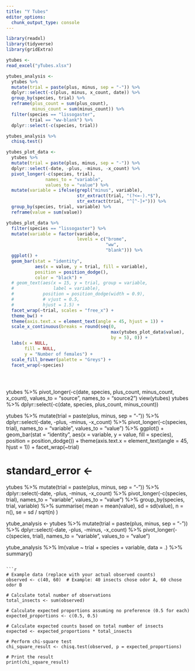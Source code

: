 ```yaml
---
title: "Y Tubes"
editor_options: 
  chunk_output_type: console
---
```



```r
library(readxl)
library(tidyverse)
library(gridExtra)
```

```r
ytubes <-
read_excel("yTubes.xlsx")

ytubes_analysis <-
  ytubes %>%
  mutate(trial = paste(plus, minus, sep = "-")) %>%
  dplyr::select(-c(plus, minus, x_count, date)) %>%
  group_by(species, trial) %>%
  reframe(plus_count = sum(plus_count),
          minus_count = sum(minus_count)) %>%
  filter(species == "lissogaster",
         trial == "ww-blank") %>%
  dplyr::select(-c(species, trial))

ytubes_analysis %>%
  chisq.test()

ytubes_plot_data <-
  ytubes %>%
  mutate(trial = paste(plus, minus, sep = "-")) %>%
  dplyr::select(-date, -plus, -minus, -x_count) %>%
  pivot_longer(-c(species, trial),
               names_to = "variable",
               values_to = "value") %>%
  mutate(variable = ifelse(grepl("minus", variable),
                           str_extract(trial, "(?<=-).*$"),
                           str_extract(trial, "^[^-]+"))) %>%
  group_by(species, trial, variable) %>%
  reframe(value = sum(value))

ytubes_plot_data %>%
  filter(species == "lissogaster") %>%
  mutate(variable = factor(variable, 
                           levels = c("brome", 
                                      "ww", 
                                      "blank"))) %>%
  ggplot() +
  geom_bar(stat = "identity",
           aes(x = value, y = trial, fill = variable),
           position = position_dodge(),
           color = "black") +
  # geom_text(aes(x = 15, y = trial, group = variable,
  #               label = variable),
  #           position = position_dodge(width = 0.9),
  #           # vjust = 0.5,
  #           hjust = 1.5) +
  facet_wrap(~trial, scales = "free_x") +
  theme_bw() +
  theme(axis.text.x = element_text(angle = 45, hjust = 1)) +
  scale_x_continuous(breaks = round(seq(0, 
                                        max(ytubes_plot_data$value),
                                        by = 5), 0)) +
  labs(x = NULL,
       fill = NULL,
       y = "Number of females") +
  scale_fill_brewer(palette = "Greys") +
  facet_wrap(~species) 
  




```


ytubes %>%
  pivot_longer(-c(date, species, plus_count, minus_count, x_count),
               values_to = "source",
               names_to = "source2")
view(ytubes)
ytubes %>%
  dplyr::select(-c(date, species, plus_count, minus_count))


ytubes %>%
  mutate(trial = paste(plus, minus, sep = "-")) %>%
  dplyr::select(-date, -plus, -minus, -x_count) %>%
  pivot_longer(-c(species, trial),
               names_to = "variable",
               values_to = "value") %>%
  ggplot() +
  geom_bar(stat = "identity",
           aes(x = variable, y = value, fill = species),
           position = position_dodge()) +
  theme(axis.text.x = element_text(angle = 45, hjust = 1)) +
  facet_wrap(~trial)
         
# standard_error <- 
  ytubes %>%
  mutate(trial = paste(plus, minus, sep = "-")) %>%
  dplyr::select(-date, -plus, -minus, -x_count) %>%
  pivot_longer(-c(species, trial),
               names_to = "variable",
               values_to = "value") %>%
  group_by(species, trial, variable) %>%
  summarise(
    mean = mean(value),
    sd = sd(value),
    n = n(),
    se = sd / sqrt(n)
  )       

  
ytube_analysis <-
  ytubes %>%
  mutate(trial = paste(plus, minus, sep = "-")) %>%
  dplyr::select(-date, -plus, -minus, -x_count) %>%
  pivot_longer(-c(species, trial),
               names_to = "variable",
               values_to = "value") 

ytube_analysis %>%
  lm(value ~ trial + species + variable, data = .) %>%
  summary()






  
      
```

```r
# Example data (replace with your actual observed counts)
observed <- c(40, 60)  # Example: 40 insects chose odor A, 60 chose odor B

# Calculate total number of observations
total_insects <- sum(observed)

# Calculate expected proportions assuming no preference (0.5 for each)
expected_proportions <- c(0.5, 0.5)

# Calculate expected counts based on total number of insects
expected <- expected_proportions * total_insects

# Perform chi-square test
chi_square_result <- chisq.test(observed, p = expected_proportions)

# Print the result
print(chi_square_result)


```

